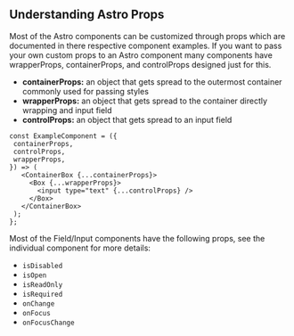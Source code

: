 <Meta title="Docs/Props" />

## Understanding Astro Props

Most of the Astro components can be customized through props which are documented in there respective component examples. If you want to pass your own custom props to an Astro component many components have wrapperProps, containerProps, and controlProps designed just for this.

- **containerProps:** an object that gets spread to the outermost container commonly used for passing styles
- **wrapperProps:** an object that gets spread to the container directly wrapping and input field
- **controlProps:** an object that gets spread to an input field

```
const ExampleComponent = ({
 containerProps,
 controlProps,
 wrapperProps,
}) => (
   <ContainerBox {...containerProps}>
     <Box {...wrapperProps}>
       <input type="text" {...controlProps} />
     </Box>
   </ContainerBox>
 );
};
```

Most of the Field/Input components have the following props, see the individual component for more details: 
- `isDisabled`
- `isOpen`
- `isReadOnly`
- `isRequired`
- `onChange`
- `onFocus`
- `onFocusChange`
